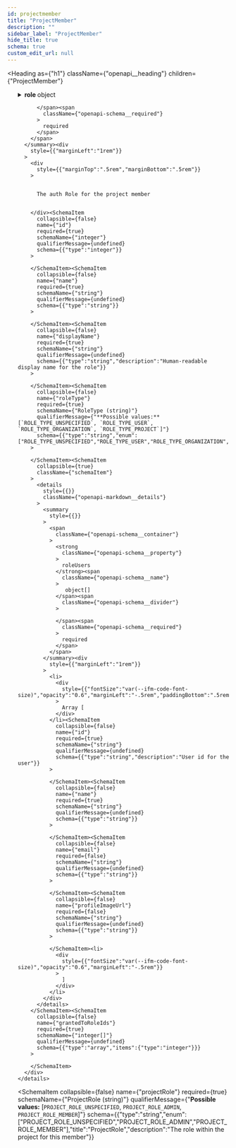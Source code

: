 ```yaml
---
id: projectmember
title: "ProjectMember"
description: ""
sidebar_label: "ProjectMember"
hide_title: true
schema: true
custom_edit_url: null
---
```



<Heading
  as={"h1"}
  className={"openapi__heading"}
  children={"ProjectMember"}
>
</Heading>





<ul>
  <SchemaItem
    collapsible={true}
    className={"schemaItem"}
  >
    <details
      style={{}}
      className={"openapi-markdown__details"}
    >
      <summary
        style={{}}
      >
        <span
          className={"openapi-schema__container"}
        >
          <strong
            className={"openapi-schema__property"}
          >
            role
          </strong><span
            className={"openapi-schema__name"}
          >
             object
          </span><span
            className={"openapi-schema__divider"}
          >
            
          </span><span
            className={"openapi-schema__required"}
          >
            required
          </span>
        </span>
      </summary><div
        style={{"marginLeft":"1rem"}}
      >
        <div
          style={{"marginTop":".5rem","marginBottom":".5rem"}}
        >
          
          
          The auth Role for the project member
          
          
        </div><SchemaItem
          collapsible={false}
          name={"id"}
          required={true}
          schemaName={"integer"}
          qualifierMessage={undefined}
          schema={{"type":"integer"}}
        >
          
        </SchemaItem><SchemaItem
          collapsible={false}
          name={"name"}
          required={true}
          schemaName={"string"}
          qualifierMessage={undefined}
          schema={{"type":"string"}}
        >
          
        </SchemaItem><SchemaItem
          collapsible={false}
          name={"displayName"}
          required={true}
          schemaName={"string"}
          qualifierMessage={undefined}
          schema={{"type":"string","description":"Human-readable display name for the role"}}
        >
          
        </SchemaItem><SchemaItem
          collapsible={false}
          name={"roleType"}
          required={true}
          schemaName={"RoleType (string)"}
          qualifierMessage={"**Possible values:** [`ROLE_TYPE_UNSPECIFIED`, `ROLE_TYPE_USER`, `ROLE_TYPE_ORGANIZATION`, `ROLE_TYPE_PROJECT`]"}
          schema={{"type":"string","enum":["ROLE_TYPE_UNSPECIFIED","ROLE_TYPE_USER","ROLE_TYPE_ORGANIZATION","ROLE_TYPE_PROJECT"],"title":"RoleType"}}
        >
          
        </SchemaItem><SchemaItem
          collapsible={true}
          className={"schemaItem"}
        >
          <details
            style={{}}
            className={"openapi-markdown__details"}
          >
            <summary
              style={{}}
            >
              <span
                className={"openapi-schema__container"}
              >
                <strong
                  className={"openapi-schema__property"}
                >
                  roleUsers
                </strong><span
                  className={"openapi-schema__name"}
                >
                   object[]
                </span><span
                  className={"openapi-schema__divider"}
                >
                  
                </span><span
                  className={"openapi-schema__required"}
                >
                  required
                </span>
              </span>
            </summary><div
              style={{"marginLeft":"1rem"}}
            >
              <li>
                <div
                  style={{"fontSize":"var(--ifm-code-font-size)","opacity":"0.6","marginLeft":"-.5rem","paddingBottom":".5rem"}}
                >
                  Array [
                </div>
              </li><SchemaItem
                collapsible={false}
                name={"id"}
                required={true}
                schemaName={"string"}
                qualifierMessage={undefined}
                schema={{"type":"string","description":"User id for the user"}}
              >
                
              </SchemaItem><SchemaItem
                collapsible={false}
                name={"name"}
                required={true}
                schemaName={"string"}
                qualifierMessage={undefined}
                schema={{"type":"string"}}
              >
                
              </SchemaItem><SchemaItem
                collapsible={false}
                name={"email"}
                required={false}
                schemaName={"string"}
                qualifierMessage={undefined}
                schema={{"type":"string"}}
              >
                
              </SchemaItem><SchemaItem
                collapsible={false}
                name={"profileImageUrl"}
                required={false}
                schemaName={"string"}
                qualifierMessage={undefined}
                schema={{"type":"string"}}
              >
                
              </SchemaItem><li>
                <div
                  style={{"fontSize":"var(--ifm-code-font-size)","opacity":"0.6","marginLeft":"-.5rem"}}
                >
                  ]
                </div>
              </li>
            </div>
          </details>
        </SchemaItem><SchemaItem
          collapsible={false}
          name={"grantedToRoleIds"}
          required={true}
          schemaName={"integer[]"}
          qualifierMessage={undefined}
          schema={{"type":"array","items":{"type":"integer"}}}
        >
          
        </SchemaItem>
      </div>
    </details>
  </SchemaItem><SchemaItem
    collapsible={false}
    name={"projectRole"}
    required={true}
    schemaName={"ProjectRole (string)"}
    qualifierMessage={"**Possible values:** [`PROJECT_ROLE_UNSPECIFIED`, `PROJECT_ROLE_ADMIN`, `PROJECT_ROLE_MEMBER`]"}
    schema={{"type":"string","enum":["PROJECT_ROLE_UNSPECIFIED","PROJECT_ROLE_ADMIN","PROJECT_ROLE_MEMBER"],"title":"ProjectRole","description":"The role within the project for this member"}}
  >
    
  </SchemaItem>
</ul>
            